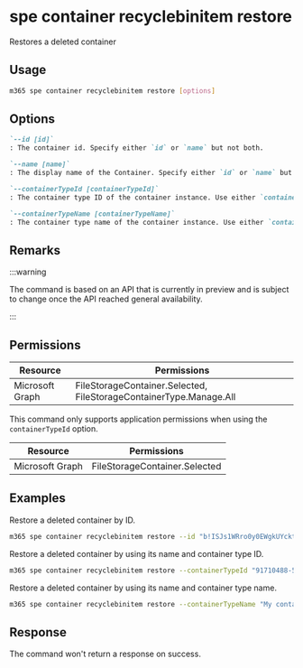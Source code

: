 
# spe container recyclebinitem restore

Restores a deleted container

## Usage

```sh
m365 spe container recyclebinitem restore [options]
```

## Options

```md definition-list
`--id [id]`
: The container id. Specify either `id` or `name` but not both.

`--name [name]`
: The display name of the Container. Specify either `id` or `name` but not both.

`--containerTypeId [containerTypeId]`
: The container type ID of the container instance. Use either `containerTypeId` or `containerTypeName` but not both.

`--containerTypeName [containerTypeName]`
: The container type name of the container instance. Use either `containerTypeId` or `containerTypeName` but not both.
```

<Global />

## Remarks

:::warning

The command is based on an API that is currently in preview and is subject to change once the API reached general availability.

:::

## Permissions

<Tabs>
  <TabItem value="Delegated">

  | Resource        | Permissions                                                        |
  |-----------------|--------------------------------------------------------------------|
  | Microsoft Graph | FileStorageContainer.Selected, FileStorageContainerType.Manage.All |

  </TabItem>
  <TabItem value="Application">

  This command only supports application permissions when using the `containerTypeId` option.

  | Resource        | Permissions                   |
  |-----------------|-------------------------------|
  | Microsoft Graph | FileStorageContainer.Selected |

  </TabItem>
</Tabs>

## Examples

Restore a deleted container by ID.

```sh
m365 spe container recyclebinitem restore --id "b!ISJs1WRro0y0EWgkUYcktDa0mE8zSlFEqFzqRn70Zwp1CEtDEBZgQICPkRbil_5Z"
```

Restore a deleted container by using its name and container type ID.

```sh
m365 spe container recyclebinitem restore --containerTypeId "91710488-5756-407f-9046-fbe5f0b4de73" --name "Invoices"
```

Restore a deleted container by using its name and container type name.

```sh
m365 spe container recyclebinitem restore --containerTypeName "My container type name" --name "Invoices"
```

## Response

The command won't return a response on success.
